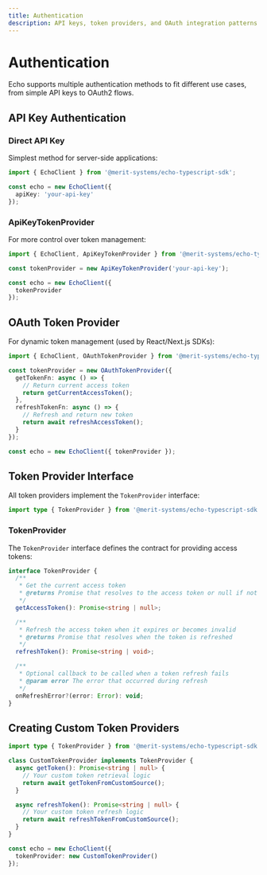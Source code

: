 ```yaml
---
title: Authentication
description: API keys, token providers, and OAuth integration patterns
---
```


# Authentication

Echo supports multiple authentication methods to fit different use cases, from simple API keys to OAuth2 flows.

## API Key Authentication

### Direct API Key

Simplest method for server-side applications:

```typescript
import { EchoClient } from '@merit-systems/echo-typescript-sdk';

const echo = new EchoClient({
  apiKey: 'your-api-key'
});
```

### ApiKeyTokenProvider

For more control over token management:

```typescript
import { EchoClient, ApiKeyTokenProvider } from '@merit-systems/echo-typescript-sdk';

const tokenProvider = new ApiKeyTokenProvider('your-api-key');

const echo = new EchoClient({
  tokenProvider
});
```

## OAuth Token Provider

For dynamic token management (used by React/Next.js SDKs):

```typescript
import { EchoClient, OAuthTokenProvider } from '@merit-systems/echo-typescript-sdk';

const tokenProvider = new OAuthTokenProvider({
  getTokenFn: async () => {
    // Return current access token
    return getCurrentAccessToken();
  },
  refreshTokenFn: async () => {
    // Refresh and return new token
    return await refreshAccessToken();
  }
});

const echo = new EchoClient({ tokenProvider });
```

## Token Provider Interface

All token providers implement the `TokenProvider` interface:

```typescript
import type { TokenProvider } from '@merit-systems/echo-typescript-sdk';
```

### TokenProvider

The `TokenProvider` interface defines the contract for providing access tokens:

```typescript
interface TokenProvider {
  /**
   * Get the current access token
   * @returns Promise that resolves to the access token or null if not available
   */
  getAccessToken(): Promise<string | null>;

  /**
   * Refresh the access token when it expires or becomes invalid
   * @returns Promise that resolves when the token is refreshed
   */
  refreshToken(): Promise<string | void>;

  /**
   * Optional callback to be called when a token refresh fails
   * @param error The error that occurred during refresh
   */
  onRefreshError?(error: Error): void;
}
```

## Creating Custom Token Providers

```typescript
import type { TokenProvider } from '@merit-systems/echo-typescript-sdk';

class CustomTokenProvider implements TokenProvider {
  async getToken(): Promise<string | null> {
    // Your custom token retrieval logic
    return await getTokenFromCustomSource();
  }

  async refreshToken(): Promise<string | null> {
    // Your custom token refresh logic
    return await refreshTokenFromCustomSource();
  }
}

const echo = new EchoClient({
  tokenProvider: new CustomTokenProvider()
});
```

